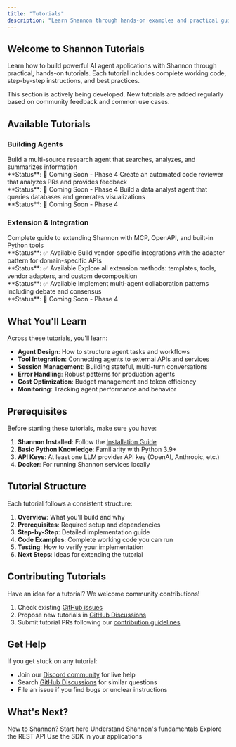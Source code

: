 ```yaml
---
title: "Tutorials"
description: "Learn Shannon through hands-on examples and practical guides"
---
```


## Welcome to Shannon Tutorials

Learn how to build powerful AI agent applications with Shannon through practical, hands-on tutorials. Each tutorial includes complete working code, step-by-step instructions, and best practices.

<Note>
This section is actively being developed. New tutorials are added regularly based on community feedback and common use cases.
</Note>

## Available Tutorials

### Building Agents

<CardGroup cols={2}>
  <Card title="Research Assistant" icon="magnifying-glass" href="/en/tutorials/research-assistant">
    Build a multi-source research agent that searches, analyzes, and summarizes information
    <br/>
    **Status**: 🚧 Coming Soon - Phase 4
  </Card>

  <Card title="Code Review Bot" icon="code" href="/en/tutorials/code-review-bot">
    Create an automated code reviewer that analyzes PRs and provides feedback
    <br/>
    **Status**: 🚧 Coming Soon - Phase 4
  </Card>

  <Card title="Data Analysis Pipeline" icon="chart-line" href="/en/tutorials/data-analysis">
    Build a data analyst agent that queries databases and generates visualizations
    <br/>
    **Status**: 🚧 Coming Soon - Phase 4
  </Card>
</CardGroup>

### Extension & Integration

<CardGroup cols={2}>
  <Card title="Adding Custom Tools" icon="wrench" href="/en/tutorials/custom-tools">
    Complete guide to extending Shannon with MCP, OpenAPI, and built-in Python tools
    <br/>
    **Status**: ✅ Available
  </Card>

  <Card title="Vendor Adapters" icon="plug" href="/en/tutorials/vendor-adapters">
    Build vendor-specific integrations with the adapter pattern for domain-specific APIs
    <br/>
    **Status**: ✅ Available
  </Card>

  <Card title="Extending Shannon" icon="puzzle-piece" href="/en/tutorials/extending-shannon">
    Explore all extension methods: templates, tools, vendor adapters, and custom decomposition
    <br/>
    **Status**: ✅ Available
  </Card>

  <Card title="Multi-Agent Systems" icon="users" href="/en/tutorials/multi-agent-systems">
    Implement multi-agent collaboration patterns including debate and consensus
    <br/>
    **Status**: 🚧 Coming Soon - Phase 4
  </Card>
</CardGroup>

## What You'll Learn

Across these tutorials, you'll learn:

- **Agent Design**: How to structure agent tasks and workflows
- **Tool Integration**: Connecting agents to external APIs and services
- **Session Management**: Building stateful, multi-turn conversations
- **Error Handling**: Robust patterns for production agents
- **Cost Optimization**: Budget management and token efficiency
- **Monitoring**: Tracking agent performance and behavior

## Prerequisites

Before starting these tutorials, make sure you have:

1. **Shannon Installed**: Follow the [Installation Guide](/en/quickstart/installation)
2. **Basic Python Knowledge**: Familiarity with Python 3.9+
3. **API Keys**: At least one LLM provider API key (OpenAI, Anthropic, etc.)
4. **Docker**: For running Shannon services locally

## Tutorial Structure

Each tutorial follows a consistent structure:

1. **Overview**: What you'll build and why
2. **Prerequisites**: Required setup and dependencies
3. **Step-by-Step**: Detailed implementation guide
4. **Code Examples**: Complete working code you can run
5. **Testing**: How to verify your implementation
6. **Next Steps**: Ideas for extending the tutorial

## Contributing Tutorials

Have an idea for a tutorial? We welcome community contributions!

1. Check existing [GitHub issues](https://github.com/Kocoro-lab/Shannon/issues?q=label%3Atutorial)
2. Propose new tutorials in [GitHub Discussions](https://github.com/Kocoro-lab/Shannon/discussions)
3. Submit tutorial PRs following our [contribution guidelines](https://github.com/Kocoro-lab/Shannon/blob/main/CONTRIBUTING.md)

## Get Help

If you get stuck on any tutorial:

- Join our [Discord community](https://discord.gg/NB7C2fMcQR) for live help
- Search [GitHub Discussions](https://github.com/Kocoro-lab/Shannon/discussions) for similar questions
- File an issue if you find bugs or unclear instructions

## What's Next?

<CardGroup cols={2}>
  <Card title="Quick Start" icon="rocket" href="/quickstart">
    New to Shannon? Start here
  </Card>

  <Card title="Core Concepts" icon="book" href="/en/quickstart/concepts/agents">
    Understand Shannon's fundamentals
  </Card>

  <Card title="API Reference" icon="code" href="/en/api/overview">
    Explore the REST API
  </Card>

  <Card title="Python SDK" icon="python" href="/en/sdk/python/quickstart">
    Use the SDK in your applications
  </Card>
</CardGroup>
